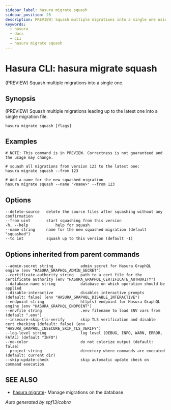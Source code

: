 ```yaml
---
sidebar_label: hasura migrate squash
sidebar_position: 26
description: PREVIEW) Squash multiple migrations into a single one using the Hasura CLI
keywords:
  - hasura
  - docs
  - CLI
  - hasura migrate squash
---
```


# Hasura CLI: hasura migrate squash

(PREVIEW) Squash multiple migrations into a single one.

## Synopsis

(PREVIEW) Squash multiple migrations leading up to the latest one into a
single migration file.

    hasura migrate squash [flags]

## Examples

    # NOTE: This command is in PREVIEW. Correctness is not guaranteed and the usage may change.

    # squash all migrations from version 123 to the latest one:
    hasura migrate squash --from 123

    # Add a name for the new squashed migration
    hasura migrate squash --name "<name>" --from 123

## Options

    --delete-source   delete the source files after squashing without any confirmation
    --from uint       start squashing from this version
    -h, --help            help for squash
    --name string     name for the new squashed migration (default "squashed")
    --to int          squash up to this version (default -1)

## Options inherited from parent commands

    --admin-secret string            admin secret for Hasura GraphQL engine (env "HASURA_GRAPHQL_ADMIN_SECRET")
    --certificate-authority string   path to a cert file for the certificate authority (env "HASURA_GRAPHQL_CERTIFICATE_AUTHORITY")
    --database-name string           database on which operation should be applied
    --disable-interactive            disables interactive prompts (default: false) (env "HASURA_GRAPHQL_DISABLE_INTERACTIVE")
    --endpoint string                http(s) endpoint for Hasura GraphQL engine (env "HASURA_GRAPHQL_ENDPOINT")
    --envfile string                 .env filename to load ENV vars from (default ".env")
    --insecure-skip-tls-verify       skip TLS verification and disable cert checking (default: false) (env "HASURA_GRAPHQL_INSECURE_SKIP_TLS_VERIFY")
    --log-level string               log level (DEBUG, INFO, WARN, ERROR, FATAL) (default "INFO")
    --no-color                       do not colorize output (default: false)
    --project string                 directory where commands are executed (default: current dir)
    --skip-update-check              skip automatic update check on command execution

## SEE ALSO

- [hasura migrate](/graphql/core/hasura-cli/hasura_migrate)- Manage migrations on the database

_Auto generated by spf13/cobra_
